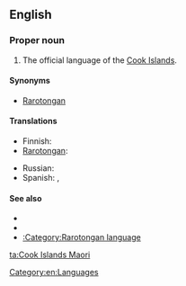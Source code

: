 ==English==

===Proper noun===
{{en-proper noun|sg=[[Cook Islands]] [[Maori]]}}

# The official language of the [[Cook Islands]].

====Synonyms====
* [[Rarotongan]]

====Translations====
{{trans-top|official language of the Cook Islands}}
* Finnish: {{t+|fi|rarotonga}}
* [[Rarotongan]]: {{tø|rar|Māori Kūki 'Āirani}}
{{trans-mid}}
* Russian: {{t-|ru|кукский}}
* Spanish: {{t-|es|maorí de Islas Cook|m}}, {{t-|es|rarotongano|m}}
{{trans-bottom}}

====See also====
* {{ethnologue|code=rar}}
* {{pedialite|Cook Islands Maori}}
* [[:Category:Rarotongan language]]

[[Category:en:Languages]]

[[ta:Cook Islands Maori]]